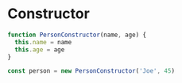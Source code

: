 # Constructor

```js
function PersonConstructor(name, age) {
  this.name = name
  this.age = age
}

const person = new PersonConstructor('Joe', 45)
```

